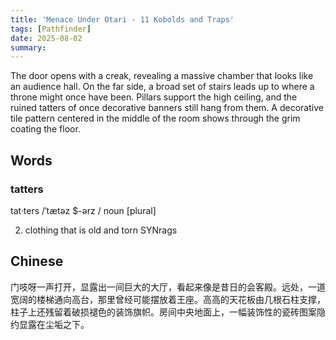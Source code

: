 ```yaml
---
title: 'Menace Under Otari - 11 Kobolds and Traps'
tags: [Pathfinder]
date: 2025-08-02
summary:
---
```


The door opens with a creak, revealing a massive chamber that looks like an audience
hall. On the far side, a broad set of stairs leads up to where a throne might
once have been. Pillars support the high ceiling, and the ruined tatters of
once decorative banners still hang from them. A decorative tile pattern
centered in the middle of the room shows through the grim coating the floor.

## Words

### tatters

tat·ters /ˈtætəz $-ərz / noun [plural]

2. clothing that is old and torn SYNrags

## Chinese

门吱呀一声打开，显露出一间巨大的大厅，看起来像是昔日的会客殿。远处，一道宽阔的楼梯通向高台，那里曾经可能摆放着王座。高高的天花板由几根石柱支撑，柱子上还残留着破损褪色的装饰旗帜。房间中央地面上，一幅装饰性的瓷砖图案隐约显露在尘垢之下。
